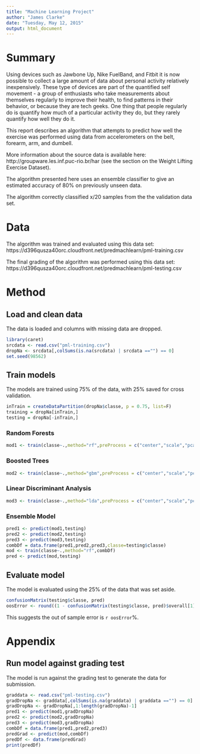 ```yaml
---
title: "Machine Learning Project"
author: "James Clarke"
date: "Tuesday, May 12, 2015"
output: html_document
---
```


# Summary
Using devices such as Jawbone Up, Nike FuelBand, and Fitbit it is now possible to collect a large amount of data about personal activity relatively inexpensively. These type of devices are part of the quantified self movement - a group of enthusiasts who take measurements about themselves regularly to improve their health, to find patterns in their behavior, or because they are tech geeks. One thing that people regularly do is quantify how much of a particular activity they do, but they rarely quantify how well they do it. 

This report describes an algorithm that attempts to predict how well the exercise was performed using data from accelerometers on the belt, forearm, arm, and dumbell.

More information about the source data is available here: http://groupware.les.inf.puc-rio.br/har (see the section on the Weight Lifting Exercise Dataset).

The algorithm presented here uses an ensemble classifier to give an estimated accuracy of 80% on previously unseen data.

The algorithm correctly classified x/20 samples from the the validation data set.

# Data
The algorithm was trained and evaluated using this data set:
https://d396qusza40orc.cloudfront.net/predmachlearn/pml-training.csv

The final grading of the algorithm was performed using this data set:
https://d396qusza40orc.cloudfront.net/predmachlearn/pml-testing.csv

# Method

## Load and clean data
The data is loaded and columns with missing data are dropped.
```r
library(caret)
srcdata <- read.csv("pml-training.csv")
dropNa <- srcdata[,colSums(is.na(srcdata) | srcdata =="") == 0]
set.seed(98562)
```

## Train models
The models are trained using 75% of the data, with 25% saved for cross validation.
```r
inTrain = createDataPartition(dropNa$classe, p = 0.75, list=F)
training = dropNa[inTrain,]
testing = dropNa[-inTrain,]
```

### Random Forests
```r
mod1 <- train(classe~.,method="rf",preProcess = c("center","scale","pca"),training)
```

### Boosted Trees
```r
mod2 <- train(classe~.,method="gbm",preProcess = c("center","scale","pca"),training)
```

### Linear Discriminant Analysis
```r
mod3 <- train(classe~.,method="lda",preProcess = c("center","scale","pca"),training)
```

### Ensemble Model
```r
pred1 <- predict(mod1,testing)
pred2 <- predict(mod2,testing)
pred3 <- predict(mod3,testing)
combDf = data.frame(pred1,pred2,pred3,classe=testing$classe)
mod <- train(classe~.,method="rf",combDf)
pred <- predict(mod,testing)
```

## Evaluate model
The model is evaluated using the 25% of the data that was set aside.
```r
confusionMatrix(testing$classe, pred)
oosError <- round((1 - confusionMatrix(testing$classe, pred)$overall[1]) * 100,0)
```
This suggests the out of sample error is `r oosError`%.

# Appendix

## Run model against grading test
The model is run against the grading test to generate the data for submission.
```r
graddata <- read.csv("pml-testing.csv")
gradDropNa <- graddata[,colSums(is.na(graddata) | graddata =="") == 0]
gradDropNa <- gradDropNa[,1:length(gradDropNa)-1]
pred1 <- predict(mod1,gradDropNa)
pred2 <- predict(mod2,gradDropNa)
pred3 <- predict(mod3,gradDropNa)
combDf = data.frame(pred1,pred2,pred3)
predGrad <- predict(mod,combDf)
predDf <- data.frame(predGrad)
print(predDf)
```